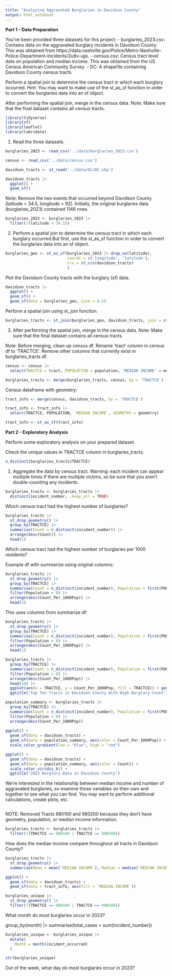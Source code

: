 ```yaml
---
title: "Analyzing Aggravated Burglaries in Davidson County"
output: html_notebook
---
```


**Part 1 - Data Preparation**

You've been provided three datasets for this project:
  - burglaries_2023.csv: Contains data on the aggravated burglary incidents in Davidson County. This was obtained from https://data.nashville.gov/Police/Metro-Nashville-Police-Department-Incidents/2u6v-ujjs.
  - census.csv: Census tract level data on population and median income. This was obtained from the US Census American Community Survey.
  - DC: A shapefile containing Davidson County census tracts

Perform a spatial join to determine the census tract in which each burglary occurred. Hint: You may want to make use of the st_as_sf function in order to convert the burglaries data into an sf object.

After performing the spatial join, merge in the census data. Note: Make sure that the final dataset contains all census tracts.

```r
library(tidyverse)
library(sf)
library(leaflet)
library(lubridate)
```

1. Read the three datasets. 

```r
burglaries_2023 <- read_csv('../data/burglaries_2023.csv')
```
```r
census <- read_csv('../data/census.csv')
```

```r
davidson_tracts <- st_read('../data/DC/DC.shp')
```

```r
davidson_tracts |> 
  ggplot() + 
  geom_sf()
```

Note: Remove the two events that occurred beyond Davidson County (latitude < 34.5, longitude > 92). Initially, the original burglaries data (burglaries_2023) contained 1146 rows. 

```r
burglaries_2023 <- burglaries_2023 |> 
  filter(!(latitude < 34.5))
```

2. Perform a spatial join to determine the census tract in which each burglary occurred.But first, use the st_as_sf function in order to convert the burglaries data into an sf object.

```r
burglaries_geo <- st_as_sf(burglaries_2023 |> drop_na(latitude), 
                           coords = c('longitude', 'latitude'),
                           crs = st_crs(davidson_tracts)
                           )
```

Plot the Davidson County tracts with the burglary (sf) data. 
```r
davidson_tracts |> 
  ggplot() + 
  geom_sf() + 
  geom_sf(data = burglaries_geo, size = 0.2)
```

Perform a spatial join using st_join function. 
```r
burglaries_tracts <- st_join(burglaries_geo, davidson_tracts, join = st_within)
```

3. After performing the spatial join, merge in the census data. Note: Make sure that the final dataset contains all census tracts.

Note: Before merging, clean up census df. Rename 'tract' column in census df to 'TRACTCE'. Remove other columns that currently exist in burglaries_tracts df. 
```r
census <- census |> 
  select(TRACTCE = tract, POPULATION = population, 'MEDIAN INCOME' = median_income)

burglaries_tracts <- merge(burglaries_tracts, census, by = 'TRACTCE')
```

Census dataframe with geometry: 
```r
tract_info <- merge(census, davidson_tracts, by = 'TRACTCE')

tract_info <- tract_info |> 
  select(TRACTCE, POPULATION, `MEDIAN INCOME`, GEOMETRY = geometry)

tract_info <- st_as_sf(tract_info)
```


**Part 2 - Exploratory Analysis** 

Perform some exploratory analysis on your prepared dataset.

Check the unique values in TRACTCE column in burglaries_tracts. 
```r
n_distinct(burglaries_tracts$TRACTCE)
```

1. Aggregate the data by census tract. Warning: each incident can appear multiple times if there are multiple victims, so be sure that you aren't double-counting any incidents.

```r
burglaries_tracts <- burglaries_tracts |> 
  distinct(incident_number, .keep_all = TRUE)
```

Which census tract had the highest number of burglaries? 

```r
burglaries_tracts |> 
  st_drop_geometry() |>
  group_by(TRACTCE) |> 
  summarise(Count = n_distinct(incident_number)) |> 
  arrange(desc(Count)) |> 
  head(1)
```

Which census tract had the highest number of burglaries per 1000 residents?

Example df with summarize using original columns:
```r
burglaries_tracts |> 
  st_drop_geometry() |>
  group_by(TRACTCE) |> 
  summarise(Count = n_distinct(incident_number), Population = first(POPULATION), Count_Per_1000Pop = n_distinct(incident_number)/(first(POPULATION)/1000)) |> 
  filter(Population > 0) |>
  arrange(desc(Count_Per_1000Pop)) |> 
  head(1)
```

This uses columns from summarize df: 
```r
burglaries_tracts |> 
  st_drop_geometry() |>
  group_by(TRACTCE) |> 
  summarise(Count = n_distinct(incident_number), Population = first(POPULATION), Count_Per_1000Pop = Count/(Population/ 1000)) |> 
  filter(Population > 0) |> 
  arrange(desc(Count_Per_1000Pop)) |> 
  head(1)
```

```r
burglaries_tracts |> 
  group_by(TRACTCE) |> 
  summarise(Count = n_distinct(incident_number), Population = first(POPULATION), Count_Per_1000Pop = Count/(Population/ 1000)) |> 
  filter(Population > 0) |> 
  arrange(desc(Count_Per_1000Pop)) |> 
  head(10) |> 
  ggplot(aes(x = TRACTCE, y = Count_Per_1000Pop, fill = TRACTCE)) + geom_col() + 
  ggtitle("Top Ten Tracts in Davidson County With High Burglary Count")
```


```r
population_summary <- burglaries_tracts |> 
  group_by(TRACTCE) |> 
  summarise(Count = n_distinct(incident_number), Population = first(POPULATION), Count_Per_1000Pop = Count/(Population/ 1000)) |> 
  filter(Population > 0) |> 
  arrange(desc(Count_Per_1000Pop))
  
ggplot() + 
  geom_sf(data = davidson_tracts) +
  geom_sf(data = population_summary, aes(color = Count_Per_1000Pop)) + 
  scale_color_gradient(low = "blue", high = "red")
```

```r
ggplot() + 
  geom_sf(data = davidson_tracts) +
  geom_sf(data = population_summary, aes(color = Count)) + 
  scale_color_viridis_b() + 
  ggtitle("2023 Burglary Data in Davidson County")
```

We're interested in the relationship between median income and number of aggravated burglaries, so examine those variables on their own and together to see what you can find. You may want to perform additional calculations, create plots, etc.

```r

```


NOTE: 
Removed Tracts 980100 and 980200 because they don't have geometry, population, or median income information. 

```r
burglaries_tracts <- burglaries_tracts |> 
  filter(!(TRACTCE == 980100 | TRACTCE == 980200))
```

How does the median income compare throughout all tracts in Davidson County? 
```r
burglaries_tracts |> 
  st_drop_geometry() |> 
  summarise(Mean = mean(`MEDIAN INCOME`), Median = median(`MEDIAN INCOME`), Min = min(`MEDIAN INCOME`), Max = max(`MEDIAN INCOME`))
```

```r
ggplot() + 
  geom_sf(data = davidson_tracts) + 
  geom_sf(data = tract_info, aes(fill = `MEDIAN INCOME`))
```


```r
burglaries_unique |> 
  st_drop_geometry() |> 
  filter(!(TRACTCE == 980100 | TRACTCE == 980200))
```


What month do most burglaries occur in 2023? 

group_by(month) |> 
summarise(total_cases = sum(incident_number))

```r
burglaries_unique <- burglaries_unique |> 
  mutate(
    Month = month(incident_occurred)
  )
```
```r
str(burglaries_unique)
```

Out of the week, what day do most burglaries occur in 2023? 

```r

```

